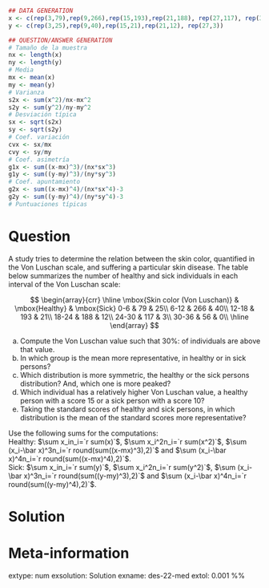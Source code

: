
```r
## DATA GENERATION
x <- c(rep(3,79),rep(9,266),rep(15,193),rep(21,188), rep(27,117), rep(33, 56))
y <- c(rep(3,25),rep(9,40),rep(15,21),rep(21,12), rep(27,3))

## QUESTION/ANSWER GENERATION
# Tamaño de la muestra
nx <- length(x)
ny <- length(y)
# Media
mx <- mean(x)
my <- mean(y)
# Varianza
s2x <- sum(x^2)/nx-mx^2
s2y <- sum(y^2)/ny-my^2
# Desviación típica
sx <- sqrt(s2x)
sy <- sqrt(s2y)
# Coef. variación
cvx <- sx/mx
cvy <- sy/my
# Coef. asimetría
g1x <- sum((x-mx)^3)/(nx*sx^3)
g1y <- sum((y-my)^3)/(ny*sy^3)
# Coef. apuntamiento
g2x <- sum((x-mx)^4)/(nx*sx^4)-3
g2y <- sum((y-my)^4)/(ny*sy^4)-3
# Puntuaciones típicas
```

Question
========
A study tries to determine the relation between the skin color, quantified in the Von Luschan scale, and suffering a particular skin disease. The table below summarizes the number of healthy and sick individuals in each interval of the Von Luschan scale:

$$
\begin{array}{crr}
\hline
\mbox{Skin color (Von Luschan)} & \mbox{Healthy} & \mbox{Sick}  
0-6 & 79 & 25\\
6-12 & 266 & 40\\
12-18 & 193 & 21\\ 
18-24 & 188 & 12\\
24-30 & 117 & 3\\
30-36 & 56 & 0\\
\hline
\end{array}
$$

a. Compute the Von Luschan value such that 30%: of individuals are above that value.
a. In which group is the mean more representative, in healthy or in sick persons?
a. Which distribution is more symmetric, the healthy or the sick persons distribution? And, which one is more peaked?
a. Which individual has a relatively higher Von Luschan value, a healthy person with a score 15 or a sick person with a score 10?
a. Taking the standard scores of healthy and sick persons, in which distribution is the mean of the standard scores more representative?


Use the following sums for the computations:  
Healthy: $\sum x_in_i=`r sum(x)`$, $\sum x_i^2n_i=`r sum(x^2)`$, $\sum (x_i-\bar x)^3n_i=`r round(sum((x-mx)^3),2)`$ and $\sum (x_i-\bar x)^4n_i=`r round(sum((x-mx)^4),2)`$.  
Sick: $\sum x_in_i=`r sum(y)`$, $\sum x_i^2n_i=`r sum(y^2)`$, $\sum (x_i-\bar x)^3n_i=`r round(sum((y-my)^3),2)`$ and $\sum (x_i-\bar x)^4n_i=`r round(sum((y-my)^4),2)`$.  

Solution
========


Meta-information 
================
extype: num
exsolution: Solution
exname: des-22-med
extol: 0.001
%% \degree{Nutrition}
 
